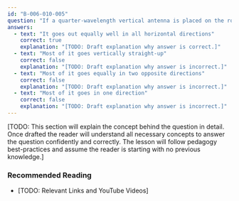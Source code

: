 ```yaml
---
id: "B-006-010-005"
question: "If a quarter-wavelength vertical antenna is placed on the roof of a car, in what direction does it send out radio energy?"
answers:
  - text: "It goes out equally well in all horizontal directions"
    correct: true
    explanation: "[TODO: Draft explanation why answer is correct.]"
  - text: "Most of it goes vertically straight-up"
    correct: false
    explanation: "[TODO: Draft explanation why answer is incorrect.]"
  - text: "Most of it goes equally in two opposite directions"
    correct: false
    explanation: "[TODO: Draft explanation why answer is incorrect.]"
  - text: "Most of it goes in one direction"
    correct: false
    explanation: "[TODO: Draft explanation why answer is incorrect.]"
---
```


[TODO: This section will explain the concept behind the question in detail. Once drafted the reader will understand all necessary concepts to answer the question confidently and correctly. The lesson will follow pedagogy best-practices and assume the reader is starting with no previous knowledge.]

### Recommended Reading

- [TODO: Relevant Links and YouTube Videos]
